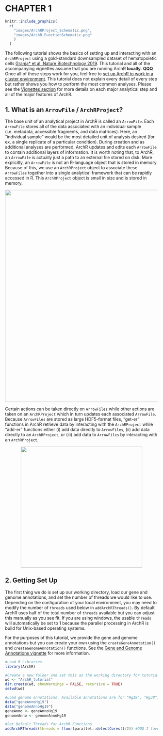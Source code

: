 # CHAPTER 1


```r
knitr::include_graphics(
  c(
    "images/ArchRProject_Schematic.png", 
    "images/ArchR_FunctionSchematic.png"
    )
  )
```

The following tutorial shows the basics of setting up and interacting with an `ArchRProject` using a gold-standard downsampled dataset of hematopoietic cells [Granja* et al. Nature Biotechnology 2019](https://www.ncbi.nlm.nih.gov/pubmed/31792411). This tutorial and all of the accompanying vignettes assume that you are running ArchR __locally__. __QQQ__ Once all of these steps work for you, feel free to [set up ArchR to work in a cluster environment](articles/Articles/clusterComputing.html). This tutorial does not explain every detail of every step but rather shows you how to perform the most common analyses. Please see the [Vignettes section](articles/index.html) for more details on each major analytical step and all of the major features of ArchR.

## 1. What is an `ArrowFile` / `ArchRProject`?

The base unit of an analytical project in ArchR is called an `ArrowFile`. Each `ArrowFile` stores all of the data associated with an individual sample (i.e. metadata, accessible fragments, and data matrices). Here, an "individual sample" would be the most detailed unit of analysis desired (for ex. a single replicate of a particular condition). During creation and as additional analyses are performed, ArchR updates and edits each `ArrowFile` to contain additional layers of information.
It is worth noting that, to ArchR, an `ArrowFile` is actually just a path to an external file stored on disk. More explicitly, an `ArrowFile` is not an R-language object that is stored in memory. Because of this, we use an `ArchRProject` object to associate these `ArrowFiles` together into a single analytical framework that can be rapidly accessed in R. This `ArchRProject` object is small in size and is stored in memory.

<center>
![](images/ArchRProject_Schematic.png){width=700px}
</center>

Certain actions can be taken directly on `ArrowFiles` while other actions are taken on an `ArchRProject` which in turn updates each associated `ArrowFile`. Because `ArrowFiles` are stored as large HDF5-format files, "get-er" functions in ArchR retrieve data by interacting with the `ArchRProject` while "add-er" functions either (i) add data directly to `ArrowFiles`, (ii) add data directly to an `ArchRProject`, or (iii) add data to `ArrowFiles` by interacting with an `ArchRProject`.

<center>
![](images/ArchR_FunctionSchematic.png){width=400px}
</center>

## 2. Getting Set Up

The first thing we do is set up our working directory, load our gene and genome annotations, and set the number of threads we would like to use. Depending on the configuration of your local environment, you may need to modify the number of `threads` used below in `addArchRThreads()`. By default ArchR uses half of the total number of `threads` available but you can adjust this manually as you see fit. If you are using windows, the usable `threads` will automatically be set to 1 because the parallel processing in ArchR is build for Unix-based operating systems.

For the purposes of this tutorial, we provide the gene and genome annotations but you can create your own using the `createGeneAnnotation()` and `createGenomeAnnotation()` functions. See the [Gene and Genome Annotations vignette](articles/Articles/annotations.html) for more information.

```r
#Load R Libraries
library(ArchR)

#Create a new folder and set this as the working directory for tutorial analyses
wd <- "ArchR_tutorial"
dir.create(wd, showWarnings = FALSE, recursive = TRUE)
setwd(wd)

#Load genome annotations. Available annotations are for "Hg19", "Hg38", "Mm9", or "Mm10". QQQ THIS DOESNT MAKE SENSE. THE DATA IS HUMAN, NOT MOUSE, AND IS ONLY AVAILABLE FOR ONE GENOME FOR THE TUTORIAL? WOULD REMOVE.
data("geneAnnoHg19")
data("genomeAnnoHg19")
geneAnno <- geneAnnoHg19
genomeAnno <- genomeAnnoHg19

#Set Default Threads for ArchR Functions
addArchRThreads(threads = floor(parallel::detectCores()/2)) #QQQ I favor including default values to make it clear what happens. Open to suggestions though.
```